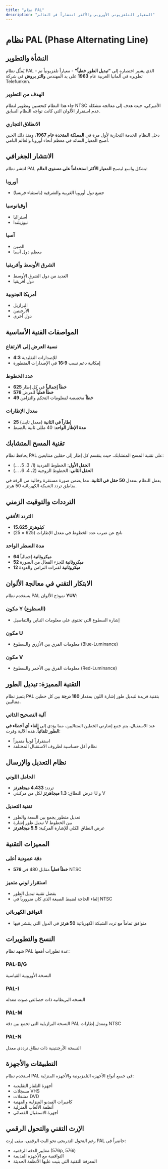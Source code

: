 ```yaml
---
title: "نظام PAL"
description: "المعيار التلفزيوني الأوروبي والأكثر انتشاراً في العالم"
---
```


# نظام PAL (Phase Alternating Line)

## النشأة والتطوير

يُمثِّل نظام PAL - الذي يشير اختصاره إلى **"تبديل الطور خطياً"** - معياراً تلفزيونياً تم تطويره في ألمانيا الغربية عام **1963** على يد المهندس **والتر بروش** في شركة Telefunken.

### الهدف من التطوير
جاء هذا النظام كتحسين وتطوير لنظام NTSC الأميركي، حيث هدف إلى معالجة مشكلة عدم استقرار الألوان التي كانت تواجه النظام السابق.

### الانطلاق التجاري
دخل النظام الخدمة التجارية لأول مرة في **المملكة المتحدة عام 1967**، ومنذ ذلك الحين أصبح المعيار السائد في معظم أنحاء أوروبا والعالم النامي.

## الانتشار الجغرافي

انتشر نظام PAL بشكل واسع ليصبح **المعيار الأكثر استخداماً على مستوى العالم**:

### أوروبا
- جميع دول أوروبا الغربية والشرقية (باستثناء فرنسا)

### أوقيانوسيا
- أستراليا
- نيوزيلندا

### آسيا
- الصين
- معظم دول آسيا

### الشرق الأوسط وأفريقيا
- العديد من دول الشرق الأوسط
- دول أفريقيا

### أمريكا الجنوبية
- البرازيل
- الأرجنتين
- دول أخرى

## المواصفات الفنية الأساسية

### نسبة العرض إلى الارتفاع
- **4:3** للإصدارات التقليدية
- إمكانية دعم نسب **16:9** في الإصدارات المتطورة

### عدد الخطوط
- **625 خطاً إجمالياً** في كل إطار
- **576 خطاً فعلياً** للعرض
- **49 خطاً** مخصصة لمعلومات التحكم والتزامن

### معدل الإطارات
- **25 إطاراً في الثانية** (معدل ثابت)
- **مدة الإطار الواحد**: 40 مللي ثانية بالضبط

## تقنية المسح المتشابك

يحافظ نظام PAL على تقنية المسح المتشابك، حيث ينقسم كل إطار إلى حقلين متتابعين:

- **الحقل الأول**: الخطوط الفردية (1، 3، 5، ...)
- **الحقل الثاني**: الخطوط الزوجية (2، 4، 6، ...)

يعمل النظام بمعدل **50 حقل في الثانية**، مما يضمن صورة مستقرة وخالية من الرفة في مناطق تردد الشبكة الكهربائية 50 هرتز.

## الترددات والتوقيت الزمني

### التردد الأفقي
- **15.625 كيلوهرتز**
- ناتج عن ضرب عدد الخطوط في معدل الإطارات (625 × 25)

### مدة السطر الواحد
- **64 ميكروثانية** إجمالياً
- **52 ميكروثانية** للجزء الفعال من الصورة
- **12 ميكروثانية** لفترات التزامن والعودة

## الابتكار التقني في معالجة الألوان

يستخدم نظام PAL نموذج الألوان **YUV**:

### مكون Y (السطوع)
- إشارة السطوع التي تحتوي على معلومات التباين والتفاصيل

### مكون U
- معلومات الفرق بين الأزرق والسطوع (Blue-Luminance)

### مكون V
- معلومات الفرق بين الأحمر والسطوع (Red-Luminance)

## التقنية المميزة: تبديل الطور

يتميز نظام PAL بتقنية فريدة لتبديل طور إشارة اللون بمقدار **180 درجة** بين كل خطين متتاليين.

### آلية التصحيح الذاتي
عند الاستقبال، يتم جمع إشارتي الخطين المتتاليين، مما يؤدي إلى **إلغاء أي أخطاء في الطور تلقائياً**. هذه الآلية وفرت:
- استقراراً لونياً متميزاً
- نظام أقل حساسية لظروف الاستقبال المختلفة

## نظام التعديل والإرسال

### الحامل اللوني
- تردد: **4.433 ميجاهرتز**
- عرض النطاق: **1.3 ميجاهرتز** لكل من مركبتي U و V

### تقنية التعديل
- تعديل متطور يجمع بين السعة والطور
- تبديل طور إشارة V بين الخطوط
- عرض النطاق الكلي للإشارة المركبة: **5.5 ميجاهرتز**

## المميزات التقنية

### دقة عمودية أعلى
- **576 خطاً فعلياً** مقابل 480 في NTSC

### استقرار لوني متميز
- بفضل تقنية تبديل الطور
- إلغاء الحاجة لضبط الصبغة الذي كان ضرورياً في NTSC

### التوافق الكهربائي
- متوافق تماماً مع تردد الشبكة الكهربائية **50 هرتز** في الدول التي ينتشر فيها

## النسخ والتطويرات

شهد نظام PAL عدة تطورات أهمها:

### PAL-B/G
النسخة الأوروبية القياسية

### PAL-I
النسخة البريطانية ذات خصائص صوت معدلة

### PAL-M
النسخة البرازيلية التي تجمع بين دقة PAL ومعدل إطارات NTSC

### PAL-N
النسخة الأرجنتينية ذات نطاق ترددي معدل

## التطبيقات والأجهزة

استخدم نظام PAL في جميع أنواع الأجهزة التلفزيونية والأجهزة المنزلية:

- أجهزة التلفاز التقليدية
- مسجلات VHS
- مشغلات DVD
- كاميرات الفيديو المنزلية والمهنية
- أنظمة الألعاب المنزلية
- أجهزة الاستقبال الفضائي

## الإرث التقني والتحول الرقمي

رغم التحول التدريجي نحو البث الرقمي، يبقى إرث PAL حاضراً في:
- معايير الدقة الرقمية (576p, 576i)
- التوافقية مع الأجهزة القديمة
- المعرفة التقنية التي بنيت عليها الأنظمة الحديثة